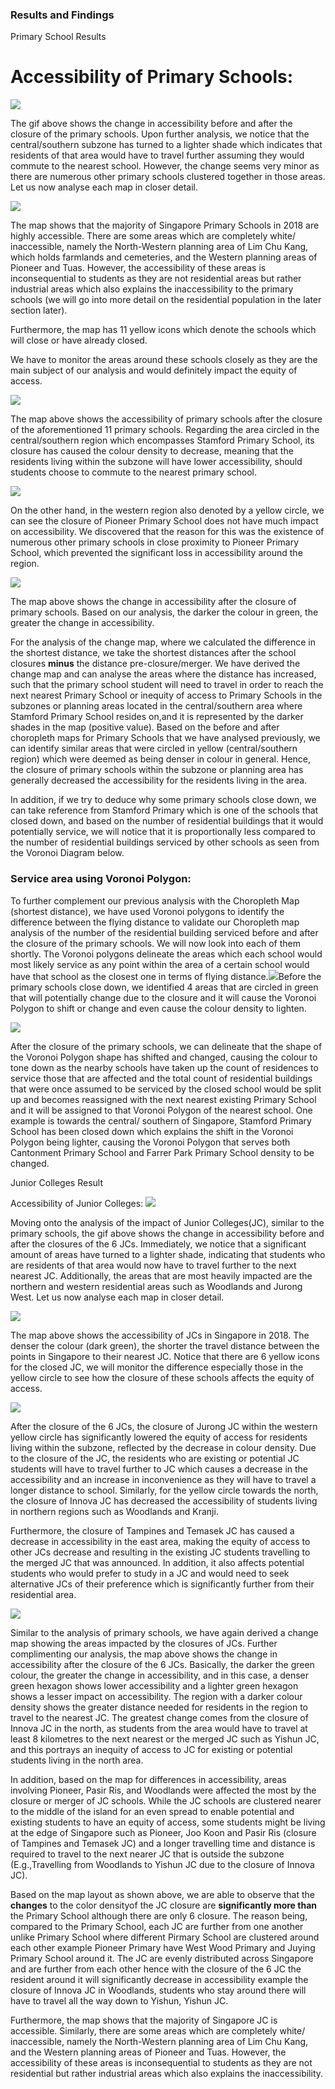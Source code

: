 ### Results and Findings

Primary School Results

# Accessibility of Primary Schools:

![](images/pri_gif.gif)

The gif above shows the change in accessibility before and after the closure of the primary schools. Upon further analysis, we notice that the central/southern subzone has turned to a lighter shade which indicates that residents of that area would have to travel further assuming they would commute to the nearest school. However, the change seems very minor as there are numerous other primary schools clustered together in those areas. Let us now analyse each map in closer detail.  

![](images/pri_before.JPG)

The map shows that the majority of Singapore Primary Schools in 2018 are highly accessible. There are some areas which are completely white/ inaccessible, namely the North-Western planning area of Lim Chu Kang, which holds farmlands and cemeteries, and the Western planning areas of Pioneer and Tuas. However, the accessibility of these areas is inconsequential to students as they are not residential areas but rather industrial areas which also explains the inaccessibility to the primary schools (we will go into more detail on the residential population in the later section later).

Furthermore, the map has 11 yellow icons which denote the schools which will close or have already closed. 

We have to monitor the areas around these schools closely as they are the main subject of our analysis and would definitely impact the equity of access.

![](images/pri_after.JPG)

The map above shows the accessibility of primary schools after the closure of the aforementioned 11 primary schools. Regarding the area circled in the central/southern region which encompasses Stamford Primary School, its closure has caused the colour density to decrease, meaning that the residents living within the subzone will have lower accessibility, should students choose to commute to the nearest primary school.

![](images/pioneer.JPG)

On the other hand, in the western region also denoted by a yellow circle, we can see the closure of Pioneer Primary School does not have much impact on accessibility. We discovered that the reason for this was the existence of numerous other primary schools in close proximity to Pioneer Primary School, which prevented the significant loss in accessibility around the region.

![](images/WhatsApp%20Image%202022-11-14%20at%2021.32.34.jpeg)

The map above shows the change in accessibility after the closure of primary schools. Based on our analysis, the darker the colour in green, the greater the change in accessibility.

For the analysis of the change map, where we calculated the difference in the shortest distance, we take the shortest distances after the school closures **minus** the distance pre-closure/merger. We have derived the change map and can analyse the areas where the distance has increased, such that the primary school student will need to travel in order to reach the next nearest Primary School or inequity of access to Primary Schools in the subzones or planning areas located in the central/southern area where Stamford Primary School resides on,and it is represented by the darker shades in the map (positive value). Based on the before and after choropleth maps for Primary Schools that we have analysed previously, we can identify similar areas that were circled in yellow (central/southern region) which were deemed as being denser in colour in general. Hence, the closure of primary schools within the subzone or planning area has generally decreased the accessibility for the residents living in the area. 

In addition, if we try to deduce why some primary schools close down, we can take reference from Stamford Primary which is one of the schools that closed down, and based on the number of residential buildings that it would potentially service, we will notice that it is proportionally less compared to the number of residential buildings serviced by other schools as seen from the Voronoi Diagram below. 

### Service area using Voronoi Polygon:

To further complement our previous analysis with the Choropleth Map (shortest distance), we have used Voronoi polygons to identify the difference between the flying distance to validate our Choropleth map analysis of the number of the residential building serviced before and after the closure of the primary schools. We will now look into each of them shortly. The Voronoi polygons delineate the areas which each school would most likely service as any point within the area of a certain school would have that school as the closest one in terms of flying distance.![](images/WhatsApp%20Image%202022-11-14%20at%2021.32.35.jpeg)Before the primary schools close down, we identified 4 areas that are circled in green that will potentially change due to the closure and it will cause the Voronoi Polygon to shift or change and even cause the colour density to lighten. 

![](images/WhatsApp%20Image%202022-11-14%20at%2021.32.3402.jpeg)

After the closure of the primary schools, we can delineate that the shape of the Voronoi Polygon shape has shifted and changed, causing the colour to tone down as the nearby schools have taken up the count of residences to service those that are affected and the total count of residential buildings that were once assumed to be serviced by the closed school would be split up and becomes reassigned with the next nearest existing Primary School and it will be assigned to that Voronoi Polygon of the nearest school. One example is towards the central/ southern of Singapore, Stamford Primary School has been closed down which explains the shift in the Voronoi Polygon being lighter, causing the Voronoi Polygon that serves both Cantonment Primary School and Farrer Park Primary School density to be changed.

Junior Colleges Result

Accessibility of Junior Colleges: ![](images/JC_gif.gif)

Moving onto the analysis of the impact of Junior Colleges(JC), similar to the primary schools, the gif above shows the change in accessibility before and after the closures of the 6 JCs. Immediately, we notice that a significant amount of areas have turned to a lighter shade, indicating that students who are residents of that area would now have to travel further to the next nearest JC. Additionally, the areas that are most heavily impacted are the northern and western residential areas such as Woodlands and Jurong West. Let us now analyse each map in closer detail.  

![](images/jc_before.JPG)

The map above shows the accessibility of JCs in Singapore in 2018. The denser the colour (dark green), the shorter the travel distance between the points in Singapore to their nearest JC. Notice that there are 6 yellow icons for the closed JC, we will monitor the difference especially those in the yellow circle to see how the closure of these schools affects the equity of access.  \

![](images/jc_after.JPG)

After the closure of the 6 JCs, the closure of Jurong JC within the western yellow circle has significantly lowered the equity of access for residents living within the subzone, reflected by the decrease in colour density. Due to the closure of the JC, the residents who are existing or potential JC students will have to travel further to JC which causes a decrease in the accessibility and an increase in inconvenience as they will have to travel a longer distance to school. Similarly, for the yellow circle towards the north, the closure of Innova JC has decreased the accessibility of students living in northern regions such as Woodlands and Kranji.

Furthermore, the closure of Tampines and Temasek JC has caused a decrease in accessibility in the east area, making the equity of access to other JCs decrease and resulting in the existing JC students travelling to the merged JC that was announced. In addition, it also affects potential students who would prefer to study in a JC and would need to seek alternative JCs of their preference which is significantly further from their residential area.

![](images/WhatsApp%20Image%202022-11-14%20at%2021.32.32.jpeg)

Similar to the analysis of primary schools, we have again derived a change map showing the areas impacted by the closures of JCs. Further complimenting our analysis, the map above shows the change in accessibility after the closure of the 6 JCs. Basically, the darker the green colour, the greater the change in accessibility, and in this case, a denser green hexagon shows lower accessibility and a lighter green hexagon shows a lesser impact on accessibility. The region with a darker colour density shows the greater distance needed for residents in the region to travel to the nearest JC. The greatest change comes from the closure of Innova JC in the north, as students from the area would have to travel at least 8 kilometres to the next nearest or the merged JC such as Yishun JC, and this portrays an inequity of access to JC for existing or potential students living in the north area.

In addition, based on the map for differences in accessibility, areas involving Pioneer, Pasir Ris, and Woodlands were affected the most by the closure or merger of JC schools. While the JC schools are clustered nearer to the middle of the island for an even spread to enable potential and existing students to have an equity of access, some students might be living at the edge of Singapore such as Pioneer, Joo Koon and Pasir Ris (closure of Tampines and Temasek JC) and a longer travelling time and distance is required to travel to the next nearer JC that is outside the subzone (E.g.,Travelling from Woodlands to Yishun JC due to the closure of Innova JC).

Based on the map layout as shown above, we are able to observe that the **changes** to the color densityof the JC closure are **significantly more than** the Primary School although there are only 6 closure. The reason being, compared to the Primary School, each JC are further from one another unlike Primary School where different Pirmary School are clustered around each other example Pioneer Primary have West Wood Primary and Juying Primary School around it. The JC are evenly distributed across Singapore and are further from each other hence with the closure of the 6 JC the resident around it will significantly decrease in accessibility example the closure of Innova JC in Woodlands, students who stay around there will have to travel all the way down to Yishun, Yishun JC. 

Furthermore, the map shows that the majority of Singapore JC is accessible. Similarly, there are some areas which are completely white/ inaccessible, namely the North-Western planning area of Lim Chu Kang, and the Western planning areas of Pioneer and Tuas. However, the accessibility of these areas is inconsequential to students as they are not residential but rather industrial areas which also explains the inaccessibility.
